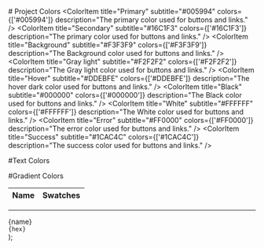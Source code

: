 
<Meta title="Design System/Colors" /># Project Colors
<ColorPalette name="Primary Colors">
  <ColorItem
    title="Primary"
    subtitle="#005994"
    colors={['#005994']}
    description="The primary color used for buttons and links."
  />
  <ColorItem
    title="Secondary"
    subtitle="#16C1F3"
    colors={['#16C1F3']}
    description="The primary color used for buttons and links."
  />
  <ColorItem
    title="Background"
    subtitle="#F3F3F9"
    colors={['#F3F3F9']}
    description="The Background color used for buttons and links."
  />
  <ColorItem
    title="Gray light"
    subtitle="#F2F2F2"
    colors={['#F2F2F2']}
    description="The Gray light color used for buttons and links."
  />
  <ColorItem
    title="Hover"
    subtitle="#DDEBFE"
    colors={['#DDEBFE']}
    description="The hover dark color used for buttons and links."
  />
  <ColorItem
    title="Black"
    subtitle="#000000"
    colors={['#000000']}
    description="The Black color used for buttons and links."
  />
  <ColorItem
    title="White"
    subtitle="#FFFFFF"
    colors={['#FFFFFF']}
    description="The White color used for buttons and links."
  />
  <ColorItem
    title="Error"
    subtitle="#FF0000"
    colors={['#FF0000']}
    description="The error color used for buttons and links."
  />
  <ColorItem
    title="Success"
    subtitle="#1CAC4C"
    colors={['#1CAC4C']}
    description="The success color used for buttons and links."
  />
</ColorPalette>

#Text Colors

<ColorPalette name="Text Colors">
  <ColorItem
    title="Primary Text"
    subtitle="#000000"
    colors={['#000000']}
    description="The primary text color used for buttons and links."
  />
  <ColorItem
    title="Secondary Text"
    subtitle="#005994"
    colors={['#005994']}
    description="The secondary text color used for buttons and links."
  />
  <ColorItem
    title="Tertiary Text"
    subtitle="#16C1F3"
    colors={['#16C1F3']}
    description="The tertiary text color used for buttons and links."
  />
  <ColorItem
    title="Disabled Text"
    subtitle="#F3F3F9"
    colors={['#F3F3F9']}
    description="The disabled text color used for buttons and links."
  />
</ColorPalette>

#Gradient Colors

<table style={{ width: '100%', borderCollapse: 'collapse', fontSize: '14px' }}>
  <thead>
    <tr style={{ border: 'none' }}>
      <th align="left" style={{ padding: '8px', color: '#666', border: 'none' }}>
        Name
      </th>
      <th align="left" style={{ padding: '8px', color: '#666', border: 'none' }}>
        Swatches
      </th>
    </tr>
  </thead>
  <tbody>
    <GradientRow
      name="Primary Gradient"
      gradient="linear-gradient(90deg, #005994, #EB2C2C)"
      hex="#005994 → #EB2C2C"
    />
    <GradientRow
      name="Secondary Gradient"
      gradient="linear-gradient(90deg, #0B99D2, #D42352)"
      hex="#0B99D2 → #D42352"
    />
    <GradientRow
      name="Background Gradient"
      gradient="linear-gradient(90deg, #005993, #37A8F1)"
      hex="#005993 → #37A8F1"
    />
  </tbody>
</table>

---

  <tr style={{ border: 'none' }}>
    <td style={{ padding: '12px 16px', verticalAlign: 'middle', fontWeight: 500, border: 'none' }}>
      {name}
      <br />
      <code style={{ color: '#888' }}>{hex}</code>
    </td>
    <td style={{ padding: '12px 0', width: '70%', border: 'none' }}>
      <div
        style={{
          width: '100%',
          height: '50px',
          borderRadius: '8px',
          background: gradient,
          display: 'block',
        }}
      />
    </td>
  </tr>
);
